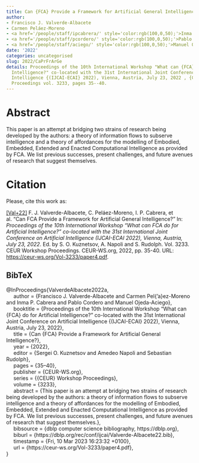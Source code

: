 ```yaml
---
title: Can {FCA} Provide a Framework for Artificial General Intelligence?
author:
- Francisco J. Valverde-Albacete
- Carmen Peláez-Moreno
- <a href='/people/staff/ipcabrera/' style='color:rgb(100,0,50);'>Inma P. Cabrera</a>
- <a href='/people/staff/pcordero/' style='color:rgb(100,0,50);'>Pablo Cordero</a>
- <a href='/people/staff/aciego/' style='color:rgb(100,0,50);'>Manuel Ojeda-Aciego</a>
date: '2022'
categories: uncategorised
slug: 2022/CaPrFrArGe
details: Proceedings of the 10th International Workshop "What can {FCA} do for Artificial
  Intelligence?" co-located with the 31st International Joint Conference on Artificial
  Intelligence {(IJCAI-ECAI} 2022), Vienna, Austria, July 23, 2022 , {CEUR} Workshop
  Proceedings vol. 3233, pages 35--40.
---
```




# Abstract


This paper is an attempt at bridging two strains of research being developed by the authors: a theory of information flows to subserve intelligence and a theory of affordances for the modelling of Embodied, Embedded, Extended and Enacted Computational Intelligence as provided by FCA. We list previous successes, present challenges, and future avenues of research that suggest themselves.








# Citation
Please, cite this work as:


<a name=bib-ValverdeAlbacete2022a></a>[[Val+22]](#cite-ValverdeAlbacete2022a) F. J. Valverde-Albacete, C. Peláez-Moreno, I. P. Cabrera, et al. “Can FCA Provide a Framework for Artificial General Intelligence?” In: _Proceedings of the 10th International Workshop "What can FCA do for Artificial Intelligence?" co-located with the 31st International Joint Conference on Artificial Intelligence (IJCAI-ECAI 2022), Vienna, Austria, July 23, 2022_. Ed. by S. O. Kuznetsov, A. Napoli and S. Rudolph. Vol. 3233. CEUR Workshop Proceedings. CEUR-WS.org, 2022, pp. 35-40. URL: [https://ceur-ws.org/Vol-3233/paper4.pdf](https://ceur-ws.org/Vol-3233/paper4.pdf).

::: {.callout-note appearance="minimal" collapse=true}

## BibTeX

@InProceedings{ValverdeAlbacete2022a,<br>&nbsp;&nbsp;&nbsp;&nbsp;  author = {Francisco J. Valverde-Albacete and Carmen Pel{\a'a}ez-Moreno and Inma P. Cabrera and Pablo Cordero and Manuel Ojeda-Aciego},<br>&nbsp;&nbsp;&nbsp;&nbsp;  booktitle = {Proceedings of the 10th International Workshop "What can {FCA} do for Artificial Intelligence?" co-located with the 31st International Joint Conference on Artificial Intelligence {(IJCAI-ECAI} 2022), Vienna, Austria, July 23, 2022},<br>&nbsp;&nbsp;&nbsp;&nbsp;  title = {Can {FCA} Provide a Framework for Artificial General Intelligence?},<br>&nbsp;&nbsp;&nbsp;&nbsp;  year = {2022},<br>&nbsp;&nbsp;&nbsp;&nbsp;  editor = {Sergei O. Kuznetsov and Amedeo Napoli and Sebastian Rudolph},<br>&nbsp;&nbsp;&nbsp;&nbsp;  pages = {35--40},<br>&nbsp;&nbsp;&nbsp;&nbsp;  publisher = {CEUR-WS.org},<br>&nbsp;&nbsp;&nbsp;&nbsp;  series = {{CEUR} Workshop Proceedings},<br>&nbsp;&nbsp;&nbsp;&nbsp;  volume = {3233},<br>&nbsp;&nbsp;&nbsp;&nbsp;  abstract = {This paper is an attempt at bridging two strains of research being developed by the authors: a theory of information flows to subserve intelligence and a theory of affordances for the modelling of Embodied, Embedded, Extended and Enacted Computational Intelligence as provided by FCA. We list previous successes, present challenges, and future avenues of research that suggest themselves.},<br>&nbsp;&nbsp;&nbsp;&nbsp;  bibsource = {dblp computer science bibliography, https://dblp.org},<br>&nbsp;&nbsp;&nbsp;&nbsp;  biburl = {https://dblp.org/rec/conf/ijcai/Valverde-Albacete22.bib},<br>&nbsp;&nbsp;&nbsp;&nbsp;  timestamp = {Fri, 10 Mar 2023 16:23:32 +0100},<br>&nbsp;&nbsp;&nbsp;&nbsp;  url = {https://ceur-ws.org/Vol-3233/paper4.pdf},<br>}

:::








